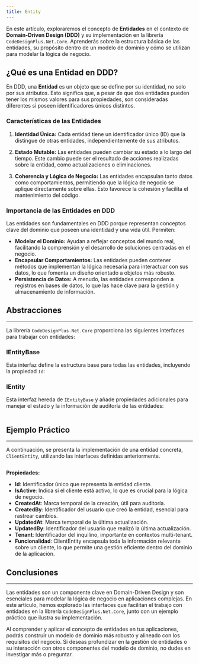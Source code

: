 ```yaml
---
title: Entity
---
```


En este artículo, exploraremos el concepto de **Entidades** en el contexto de **Domain-Driven Design (DDD)** y su implementación en la librería `CodeDesignPlus.Net.Core`. Aprenderás sobre la estructura básica de las entidades, su propósito dentro de un modelo de dominio y cómo se utilizan para modelar la lógica de negocio.

## ¿Qué es una Entidad en DDD?

En DDD, una **Entidad** es un objeto que se define por su identidad, no solo por sus atributos. Esto significa que, a pesar de que dos entidades pueden tener los mismos valores para sus propiedades, son consideradas diferentes si poseen identificadores únicos distintos.

### Características de las Entidades

1. **Identidad Única:** Cada entidad tiene un identificador único (ID) que la distingue de otras entidades, independientemente de sus atributos.

2. **Estado Mutable:** Las entidades pueden cambiar su estado a lo largo del tiempo. Este cambio puede ser el resultado de acciones realizadas sobre la entidad, como actualizaciones o eliminaciones.

3. **Coherencia y Lógica de Negocio:** Las entidades encapsulan tanto datos como comportamientos, permitiendo que la lógica de negocio se aplique directamente sobre ellas. Esto favorece la cohesión y facilita el mantenimiento del código.

### Importancia de las Entidades en DDD

Las entidades son fundamentales en DDD porque representan conceptos clave del dominio que poseen una identidad y una vida útil. Permiten:

- **Modelar el Dominio:** Ayudan a reflejar conceptos del mundo real, facilitando la comprensión y el desarrollo de soluciones centradas en el negocio.
- **Encapsular Comportamientos:** Las entidades pueden contener métodos que implementan la lógica necesaria para interactuar con sus datos, lo que fomenta un diseño orientado a objetos más robusto.
- **Persistencia de Datos:** A menudo, las entidades corresponden a registros en bases de datos, lo que las hace clave para la gestión y almacenamiento de información.

## Abstracciones 
---

La librería `CodeDesignPlus.Net.Core` proporciona las siguientes interfaces para trabajar con entidades:

### IEntityBase

Esta interfaz define la estructura base para todas las entidades, incluyendo la propiedad `Id`:

### IEntity

Esta interfaz hereda de `IEntityBase` y añade propiedades adicionales para manejar el estado y la información de auditoría de las entidades:

```csharp url="packages/CodeDesignPlus.Net.Core/src/CodeDesignPlus.Net.Core.Abstractions/IEntity.cs"
```

## Ejemplo Práctico
---

A continuación, se presenta la implementación de una entidad concreta, `ClientEntity`, utilizando las interfaces definidas anteriormente.

```csharp url="samples/CodeDesignPlus.Net.Core.Sample/Resources/Entity/ClientEntity.cs"
```

**Propiedades:**

- **Id**: Identificador único que representa la entidad cliente.
- **IsActive**: Indica si el cliente está activo, lo que es crucial para la lógica de negocio.
- **CreatedAt**: Marca temporal de la creación, útil para auditoría.
- **CreatedBy**: Identificador del usuario que creó la entidad, esencial para rastrear cambios.
- **UpdatedAt**: Marca temporal de la última actualización.
- **UpdatedBy**: Identificador del usuario que realizó la última actualización.
- **Tenant**: Identificador del inquilino, importante en contextos multi-tenant.
- **Funcionalidad**: ClientEntity encapsula toda la información relevante sobre un cliente, lo que permite una gestión eficiente dentro del dominio de la aplicación.

## Conclusiones
---

Las entidades son un componente clave en Domain-Driven Design y son esenciales para modelar la lógica de negocio en aplicaciones complejas. En este artículo, hemos explorado las interfaces que facilitan el trabajo con entidades en la librería `CodeDesignPlus.Net.Core`, junto con un ejemplo práctico que ilustra su implementación.

Al comprender y aplicar el concepto de entidades en tus aplicaciones, podrás construir un modelo de dominio más robusto y alineado con los requisitos del negocio. Si deseas profundizar en la gestión de entidades o su interacción con otros componentes del modelo de dominio, no dudes en investigar más o preguntar.